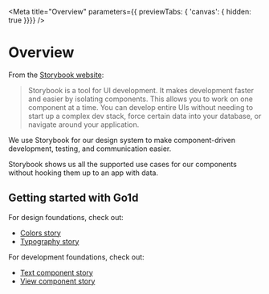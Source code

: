 
<Meta title="Overview" parameters={{ previewTabs: { 'canvas': { hidden: true }}}} />

# Overview

From the [Storybook website](https://storybook.js.org/docs/react/get-started/introduction):

> Storybook is a tool for UI development. It makes development faster and easier by isolating components. This allows you to work on one component at a time. You can develop entire UIs without needing to start up a complex dev stack, force certain data into your database, or navigate around your application.

We use Storybook for our design system to make component-driven development, testing, and communication easier.

Storybook shows us all the supported use cases for our components without hooking them up to an app with data.

## Getting started with Go1d

For design foundations, check out:

- [Colors story](https://go1d.go1.com/storybook/?path=/docs/athletic-foundations-colors--page)
- [Typography story](https://go1d.go1.com/storybook/?path=/docs/athletic-foundations-typography--page)

For development foundations, check out:

- [Text component story](https://go1d.go1.com/storybook/?path=/docs/text--unstyled-text)
- [View component story](https://go1d.go1.com/storybook/?path=/docs/view--basic-usage)

